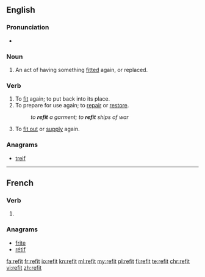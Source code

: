 {{also|refît}}
==English==

===Pronunciation===
* {{rhymes|ɪt}}

===Noun===
{{en-noun}}

# An act of having something [[fit]]ted again, or replaced.

===Verb===
{{en-verb|refits|refitting|refitted|refitted}}

# To [[fit]] again; to put back into its place.
# To prepare for use again; to [[repair]] or [[restore]].
#: ''to '''refit''' a garment; to '''refit''' ships of war''
#: {{rfquotek|Macaulay}}
# To [[fit out]] or [[supply]] again.

===Anagrams===
* [[treif#English|treif]]

----

==French==

===Verb===
{{fr-verb-form}}

# {{conjugation of|refaire||3|s|[[past historic]]|lang=fr}}

===Anagrams===
* [[frite#French|frite]]
* [[rétif#French|rétif]]

[[fa:refit]]
[[fr:refit]]
[[io:refit]]
[[kn:refit]]
[[ml:refit]]
[[my:refit]]
[[pl:refit]]
[[fi:refit]]
[[te:refit]]
[[chr:refit]]
[[vi:refit]]
[[zh:refit]]